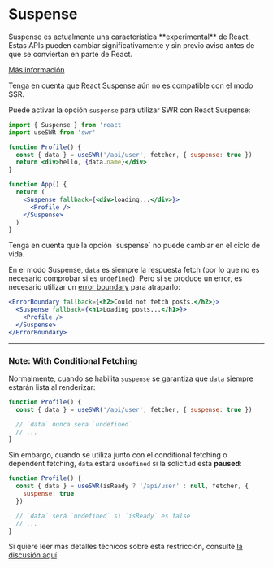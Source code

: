 
# Suspense

<Callout emoji="🚨" type="error">
  Suspense es actualmente una característica **experimental** de
  React. Estas APIs pueden cambiar significativamente y sin previo aviso antes
  de que se conviertan en parte de React.

[Más información](https://reactjs.org/docs/concurrent-mode-suspense.html)

</Callout>

<Callout>
  Tenga en cuenta que React Suspense aún no es compatible con el modo SSR.
</Callout>

Puede activar la opción `suspense` para utilizar SWR con React Suspense:

```jsx
import { Suspense } from 'react'
import useSWR from 'swr'

function Profile() {
  const { data } = useSWR('/api/user', fetcher, { suspense: true })
  return <div>hello, {data.name}</div>
}

function App() {
  return (
    <Suspense fallback={<div>loading...</div>}>
      <Profile />
    </Suspense>
  )
}
```

<Callout>
  Tenga en cuenta que la opción `suspense` no puede cambiar en el ciclo de vida.
</Callout>

En el modo Suspense, `data` es siempre la respuesta fetch (por lo que no es
necesario comprobar si es `undefined`). Pero si se produce un error, es
necesario utilizar un
[error boundary](https://reactjs.org/docs/concurrent-mode-suspense.html#handling-errors)
para atraparlo:

```jsx
<ErrorBoundary fallback={<h2>Could not fetch posts.</h2>}>
  <Suspense fallback={<h1>Loading posts...</h1>}>
    <Profile />
  </Suspense>
</ErrorBoundary>
```

---

### Note: With Conditional Fetching

Normalmente, cuando se habilita `suspense` se garantiza que `data` siempre
estarán lista al renderizar:

```jsx
function Profile() {
  const { data } = useSWR('/api/user', fetcher, { suspense: true })

  // `data` nunca sera `undefined`
  // ...
}
```

Sin embargo, cuando se utiliza junto con el conditional fetching o dependent
fetching, `data` estará `undefined` si la solicitud está **paused**:

```jsx
function Profile() {
  const { data } = useSWR(isReady ? '/api/user' : null, fetcher, {
    suspense: true
  })

  // `data` será `undefined` si `isReady` es false
  // ...
}
```

Si quiere leer más detalles técnicos sobre esta restricción, consulte
[la discusión aquí](https://github.com/vercel/swr/pull/357#issuecomment-627089889).
